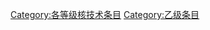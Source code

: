 {{catmore1|[[Wikipedia:核技术专题|Wikipedia:核技术专题]]}}
{{Articles by Quality|topic=核技術|project=核技術|format=TOC}}
{{Wikipedia category}}
{{emptycat}}

[[Category:各等级核技术条目|Category:各等级核技术条目]]
[[Category:乙级条目|Category:乙级条目]]